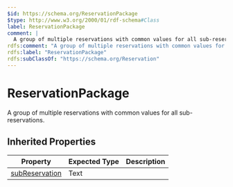 ```yaml
---
$id: https://schema.org/ReservationPackage
$type: http://www.w3.org/2000/01/rdf-schema#Class
label: ReservationPackage
comment: |
  A group of multiple reservations with common values for all sub-reservations.
rdfs:comment: "A group of multiple reservations with common values for all sub-reservations."
rdfs:label: "ReservationPackage"
rdfs:subClassOf: "https://schema.org/Reservation"
---
```


# ReservationPackage

A group of multiple reservations with common values for all sub-reservations.

## Inherited Properties

| Property | Expected Type | Description |
| --- | --- | --- |
| [subReservation](https://schema.org/subReservation) | Text |  |
